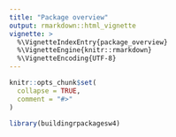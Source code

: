 ```yaml
---
title: "Package overview"
output: rmarkdown::html_vignette
vignette: >
  %\VignetteIndexEntry{package_overview}
  %\VignetteEngine{knitr::rmarkdown}
  %\VignetteEncoding{UTF-8}
---
```


```r
knitr::opts_chunk$set(
  collapse = TRUE,
  comment = "#>"
)
```

```r
library(buildingrpackagesw4)
```
